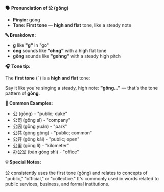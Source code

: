**🗣️ Pronunciation of 公 (gōng)**

- **Pinyin:** gōng
- **Tone: First tone** — **high and flat** tone, like a steady note

**🔤 Breakdown:**

- **g** like **"g"** in "go"
- **ōng** sounds like **"ohng"** with a high flat tone
- **gōng** sounds like **"gohng"** with a steady high pitch

**🎧 Tone tip:**

The **first tone** (¯) is a **high and flat** tone:

Say it like you're singing a steady, high note: **"gōng..."** — that's the tone pattern of **gōng**.

**📝 Common Examples:**

- 公 (gōng) - "public; duke"
- 公司 (gōng sī) - "company"
- 公园 (gōng yuán) - "park"
- 公共 (gōng gòng) - "public; common"
- 公开 (gōng kāi) - "public; open"
- 公里 (gōng lǐ) - "kilometer"
- 办公室 (bàn gōng shì) - "office"

**💡 Special Notes:**

公 consistently uses the first tone (gōng) and relates to concepts of "public," "official," or
"collective." It's commonly used in words related to public services, business, and formal
institutions.
